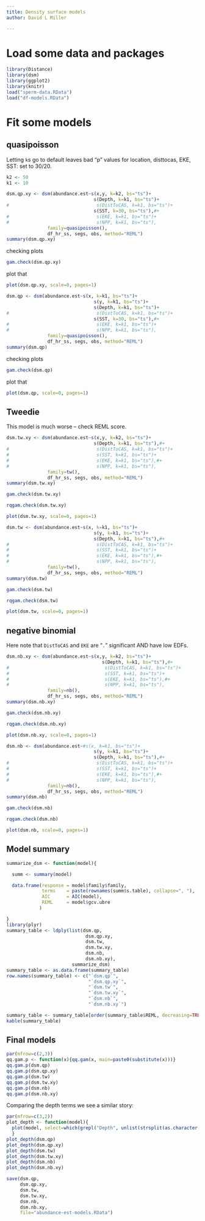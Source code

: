 ```yaml
---
title: Density surface models
author: David L Miller

---
```


# Load some data and packages

```r
library(Distance)
library(dsm)
library(ggplot2)
library(knitr)
load("sperm-data.RData")
load("df-models.RData")
```

# Fit some models


## quasipoisson

Letting `k`s go to default leaves bad "p" values for location, disttocas, EKE, SST: set to 30/20.

```r
k2 <- 50
k1 <- 10

dsm.qp.xy <- dsm(abundance.est~s(x,y, k=k2, bs="ts")+
                                s(Depth, k=k1, bs="ts")+
#                                s(DistToCAS, k=k1, bs="ts")+
                                s(SST, k=30, bs="ts"),#+
#                                s(EKE, k=k1, bs="ts")+
#                                s(NPP, k=k1, bs="ts"),
               family=quasipoisson(),
               df_hr_ss, segs, obs, method="REML")
summary(dsm.qp.xy)
```

checking plots

```r
gam.check(dsm.qp.xy)
```


plot that

```r
plot(dsm.qp.xy, scale=0, pages=1)
```


```r
dsm.qp <- dsm(abundance.est~s(x, k=k1, bs="ts")+
                                s(y, k=k1, bs="ts")+
                                s(Depth, k=k1, bs="ts")+
#                                s(DistToCAS, k=k1, bs="ts")+
                                s(SST, k=30, bs="ts"),#+
#                                s(EKE, k=k1, bs="ts")+
#                                s(NPP, k=k1, bs="ts"),
               family=quasipoisson(),
               df_hr_ss, segs, obs, method="REML")
summary(dsm.qp)
```

checking plots

```r
gam.check(dsm.qp)
```


plot that

```r
plot(dsm.qp, scale=0, pages=1)
```



## Tweedie


This model is much worse -- check REML score.

```r
dsm.tw.xy <- dsm(abundance.est~s(x,y, k=k2, bs="ts")+
                                s(Depth, k=k1, bs="ts"),#+
#                                s(DistToCAS, k=k1, bs="ts")+
#                                s(SST, k=k1, bs="ts")+
#                                s(EKE, k=k1, bs="ts"),#+
#                                s(NPP, k=k1, bs="ts"),
               family=tw(),
               df_hr_ss, segs, obs, method="REML")
summary(dsm.tw.xy)
```

```r
gam.check(dsm.tw.xy)
```

```r
rqgam.check(dsm.tw.xy)
```

```r
plot(dsm.tw.xy, scale=0, pages=1)
```


```r
dsm.tw <- dsm(abundance.est~s(x, k=k1, bs="ts")+
                                s(y, k=k1, bs="ts")+
                                s(Depth, k=k1, bs="ts"),#+
#                                s(DistToCAS, k=k1, bs="ts")+
#                                s(SST, k=k1, bs="ts")+
#                                s(EKE, k=k1, bs="ts"),#+
#                                s(NPP, k=k1, bs="ts"),
               family=tw(),
               df_hr_ss, segs, obs, method="REML")
summary(dsm.tw)
```

```r
gam.check(dsm.tw)
```

```r
rqgam.check(dsm.tw)
```

```r
plot(dsm.tw, scale=0, pages=1)
```


## negative binomial

Here note that `DistToCAS` and `EKE` are "`.`" significant AND have low EDFs.

```r
dsm.nb.xy <- dsm(abundance.est~s(x,y, k=k2, bs="ts")+
                                   s(Depth, k=k1, bs="ts"),#+
#                                   s(DistToCAS, k=k1, bs="ts")+
#                                   s(SST, k=k1, bs="ts")+
#                                   s(EKE, k=k1, bs="ts"),#+
#                                   s(NPP, k=k1, bs="ts"),
               family=nb(),
               df_hr_ss, segs, obs, method="REML")
summary(dsm.nb.xy)
```

```r
gam.check(dsm.nb.xy)
```

```r
rqgam.check(dsm.nb.xy)
```

```r
plot(dsm.nb.xy, scale=0, pages=1)
```


```r
dsm.nb <- dsm(abundance.est~#s(x, k=k1, bs="ts")+
                                s(y, k=k1, bs="ts")+
                                s(Depth, k=k1, bs="ts"),#+
#                                s(DistToCAS, k=k1, bs="ts")+
#                                s(SST, k=k1, bs="ts")+
#                                s(EKE, k=k1, bs="ts"),#+
#                                s(NPP, k=k1, bs="ts"),
               family=nb(),
               df_hr_ss, segs, obs, method="REML")
summary(dsm.nb)
```

```r
gam.check(dsm.nb)
```

```r
rqgam.check(dsm.nb)
```

```r
plot(dsm.nb, scale=0, pages=1)
```


## Model summary


```r
summarize_dsm <- function(model){

  summ <- summary(model)

  data.frame(response = model$family$family,
             terms    = paste(rownames(summ$s.table), collapse=", "),
             AIC      = AIC(model),
             REML     = model$gcv.ubre
            )

}
library(plyr)
summary_table <- ldply(list(dsm.qp,
                             dsm.qp.xy,
                             dsm.tw,
                             dsm.tw.xy,
                             dsm.nb,
                             dsm.nb.xy),
                        summarize_dsm)
summary_table <- as.data.frame(summary_table)
row.names(summary_table) <- c("`dsm.qp`",
                              "`dsm.qp.xy`",
                              "`dsm.tw`",
                              "`dsm.tw.xy`",
                              "`dsm.nb`",
                              "`dsm.nb.xy`")
```

```r
summary_table <- summary_table[order(summary_table$REML, decreasing=TRUE),]
kable(summary_table)
```

## Final models

```r
par(mfrow=c(2,3))
qq.gam.p <- function(x){qq.gam(x, main=paste0(substitute(x)))}
qq.gam.p(dsm.qp)
qq.gam.p(dsm.qp.xy)
qq.gam.p(dsm.tw)
qq.gam.p(dsm.tw.xy)
qq.gam.p(dsm.nb)
qq.gam.p(dsm.nb.xy)
```


Comparing the depth terms we see a similar story:

```r
par(mfrow=c(3,2))
plot_depth <- function(model){
  plot(model, select=which(grepl("Depth", unlist(strsplit(as.character(terms(model$formula)[[3]]), "\\+"))))-1, scale=0, main=paste0(substitute(x)))
  }
plot_depth(dsm.qp)
plot_depth(dsm.qp.xy)
plot_depth(dsm.tw)
plot_depth(dsm.tw.xy)
plot_depth(dsm.nb)
plot_depth(dsm.nb.xy)
```


```r
save(dsm.qp,
     dsm.qp.xy,
     dsm.tw,
     dsm.tw.xy,
     dsm.nb,
     dsm.nb.xy,
     file="abundance-est-models.RData")
```
